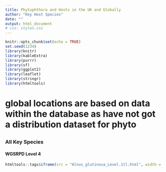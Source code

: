 ```yaml
---
title: Phytophthora and Hosts in the UK and Globally
author: "Key Host Species"
date: ""
output: html_document
# css: styles.css
---
```

  
```r
knitr::opts_chunk$set(echo = TRUE)
set.seed(1234)
library(knitr)
library(kableExtra)
library(purrr)
library(sf)
library(ggplot2)
library(leaflet)
library(stringr)
library(htmltools)
```



# global locations are based on data within the database as have not got a distribution dataset for phyto

## {.tabset}

### All Key Species{.tabset .col-leftmid}

#### WGSRPD Level 4

```r
htmltools::tags$iframe(src = "Alnus_glutinosa_Level.1tl.html", width = "100%", style="height: 100vh;")
```




